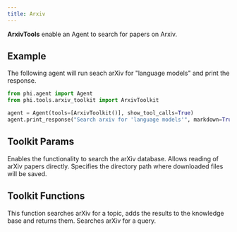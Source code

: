 ```yaml
---
title: Arxiv
---
```


**ArxivTools** enable an Agent to search for papers on Arxiv.

## Example

The following agent will run seach arXiv for "language models" and print the response.

```python cookbook/tools/arxiv_tools.py
from phi.agent import Agent
from phi.tools.arxiv_toolkit import ArxivToolkit

agent = Agent(tools=[ArxivToolkit()], show_tool_calls=True)
agent.print_response("Search arxiv for 'language models'", markdown=True)
```

## Toolkit Params

<ResponseField name="search_arxiv" type="bool" default="True">
  Enables the functionality to search the arXiv database.
</ResponseField>
<ResponseField name="read_arxiv_papers" type="bool" default="True">
  Allows reading of arXiv papers directly.
</ResponseField>
<ResponseField name="download_dir" type="Path">
  Specifies the directory path where downloaded files will be saved.
</ResponseField>

## Toolkit Functions

<ResponseField name="search_arxiv_and_update_knowledge_base">
  This function searches arXiv for a topic, adds the results to the knowledge
  base and returns them.
</ResponseField>
<ResponseField name="search_arxiv">Searches arXiv for a query.</ResponseField>
